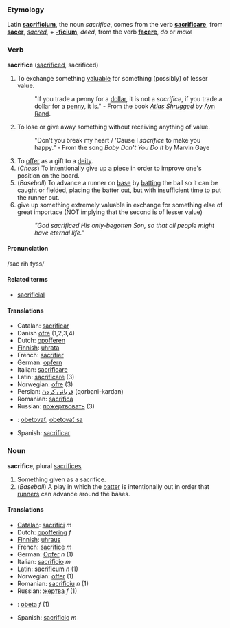===Etymology===
Latin '''[[sacrificium]]''', the noun ''sacrifice'', comes from the verb '''[[sacrificare]]''', from '''[[sacer]]''', ''[[sacred]]'', + '''[[-ficium]]''', ''deed'', from the verb '''[[facere]]''', ''do'' or ''make''

===Verb===
'''sacrifice''' ([[sacrificed]], sacrificed)

#To exchange something [[valuable]] for something (possibly) of lesser value.
#:"If you trade a penny for a [[dollar]], it is not a ''sacrifice'', if you trade a dollar for a [[penny]], it is." - From the book ''[[Atlas Shrugged]]'' by [[Ayn Rand]].
#To lose or give away something without receiving anything of value.
#:"Don't you break my heart / 'Cause I ''sacrifice'' to make you happy." - From the song ''Baby Don't You Do It'' by Marvin Gaye
#To [[offer]] as a gift to a [[deity]].
#(''Chess'') To intentionally give up a piece in order to improve one's position on the board.
#(''Baseball'') To advance a runner on [[base]] by [[bat|batting]] the ball so it can be caught or fielded, placing the batter [[out]], but with insufficient time to put the runner out.
# give up something extremely valuable in exchange for something else of great importace (NOT implying that the second is of lesser value)
#: ''"God sacrificed His only-begotten Son, so that all people might have eternal life."''

====Pronunciation====
/sac rih fyss/

====Related terms====
*[[sacrificial]]

====Translations====
*Catalan: [[sacrificar]]
*Danish [[ofre]] (1,2,3,4)
*Dutch: [[opofferen]]
*[[Finnish]]: [[uhrata]]
*French: [[sacrifier]]
*German: [[opfern]]
*Italian: [[sacrificare]]
*Latin: [[sacrificare]] (3)
*Norwegian: [[ofre]] (3)
*Persian: [[قربانی كردن]]  (qorbani-kardan)
*Romanian: [[sacrifica]]
*Russian: [[пожертвовать]] (3)
*{{sk}}: [[obetovať]], [[obetovať sa]]
*Spanish: [[sacrificar]]

===Noun===
'''sacrifice''', plural [[sacrifices]]

#Something given as a sacrifice.
#(''Baseball'') A play in which the [[batter]] is intentionally out in order that [[runner]]s can advance around the bases.

====Translations====
*[[Catalan]]: [[sacrifici]] ''m''
*Dutch: [[opoffering]] ''f''
*[[Finnish]]: [[uhraus]]
*French: [[sacrifice]] ''m''
*German: [[Opfer]] ''n'' (1)
*Italian: [[sacrificio]] ''m''
*Latin: [[sacrificum]] ''n'' (1)
*Norwegian: [[offer]] (1)
*Romanian: [[sacrificiu]] ''n'' (1)
*Russian: [[жертва]] ''f'' (1)
*{{sk}}: [[obeta#Slovak|obeta]] ''f'' (1)
*Spanish: [[sacrificio]] ''m''